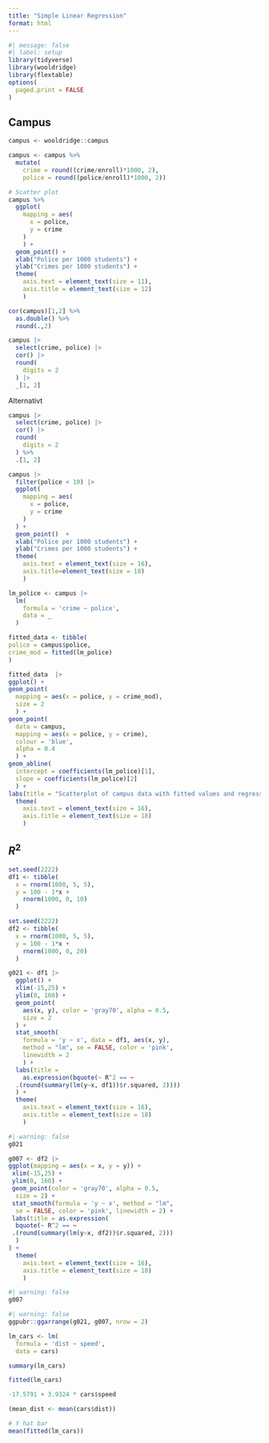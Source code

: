 ```yaml
---
title: "Simple Linear Regression"
format: html
---
```


```r
#| message: false
#| label: setup
library(tidyverse)
library(wooldridge)
library(flextable)
options(
  paged.print = FALSE
)
```


## Campus

```r
campus <- wooldridge::campus
```

```r
campus <- campus %>% 
  mutate(
    crime = round((crime/enroll)*1000, 2),
    police = round((police/enroll)*1000, 2))
```



```r
# Scatter plot
campus %>% 
  ggplot(
    mapping = aes(
      x = police, 
      y = crime
    )
    ) +
  geom_point() +
  xlab("Police per 1000 students") + 
  ylab("Crimes per 1000 students") +
  theme(
    axis.text = element_text(size = 11),
    axis.title = element_text(size = 12)
    )
```
```r
cor(campus)[1,2] %>% 
  as.double() %>% 
  round(.,2)
```

```r
campus |> 
  select(crime, police) |> 
  cor() |> 
  round(
    digits = 2
  ) |> 
  _[1, 2]
```

Alternativt

```r
campus |> 
  select(crime, police) |> 
  cor() |> 
  round(
    digits = 2
  ) %>%
  .[1, 2]
```

```r
campus |> 
  filter(police < 10) |> 
  ggplot(
    mapping = aes(
      x = police,
      y = crime
    )
  ) + 
  geom_point()  +
  xlab("Police per 1000 students") + 
  ylab("Crimes per 1000 students") +
  theme(
    axis.text = element_text(size = 16),
    axis.title=element_text(size = 18)
    )
```

```r
lm_police <- campus |> 
  lm(
    formula = 'crime ~ police',
    data = _
  )
```



```r
fitted_data <- tibble(
police = campus$police,
crime_mod = fitted(lm_police)
)

fitted_data  |> 
ggplot() + 
geom_point(
  mapping = aes(x = police, y = crime_mod), 
  size = 2
  ) +
geom_point(
  data = campus, 
  mapping = aes(x = police, y = crime), 
  colour = 'blue', 
  alpha = 0.4
  ) +
geom_abline(
  intercept = coefficients(lm_police)[1],
  slope = coefficients(lm_police)[2]
  ) +
labs(title = "Scatterplot of campus data with fitted values and regression line.") +
  theme(
    axis.text = element_text(size = 16),
    axis.title = element_text(size = 18)
    )
```

## $R^2$ 

```r
set.seed(2222)
df1 <- tibble(
  x = rnorm(1000, 5, 5),
  y = 100 - 1*x + 
    rnorm(1000, 0, 10)
  ) 
```

```r
set.seed(2222)
df2 <- tibble(
  x = rnorm(1000, 5, 5),
  y = 100 - 1*x + 
    rnorm(1000, 0, 20)
  ) 
```


```r
g021 <- df1 |> 
  ggplot() +
  xlim(-15,25) + 
  ylim(0, 160) +
  geom_point(
    aes(x, y), color = 'gray70', alpha = 0.5, 
    size = 2
  ) +
  stat_smooth(
    formula = 'y ~ x', data = df1, aes(x, y), 
    method = "lm", se = FALSE, color = 'pink', 
    linewidth = 2
    ) +
  labs(title = 
    as.expression(bquote(~ R^2 == ~ 
  .(round(summary(lm(y~x, df1))$r.squared, 2))))
  ) +
  theme(
    axis.text = element_text(size = 16),
    axis.title = element_text(size = 18)
    )
```

```r
#| warning: false
g021
```

```r
g007 <- df2 |> 
ggplot(mapping = aes(x = x, y = y)) +
 xlim(-15,25) + 
 ylim(0, 160) +
 geom_point(color = 'gray70', alpha = 0.5, 
  size = 2) +
 stat_smooth(formula = 'y ~ x', method = "lm", 
  se = FALSE, color = 'pink', linewidth = 2) +
 labs(title = as.expression(
  bquote(~ R^2 == ~ 
 .(round(summary(lm(y~x, df2))$r.squared, 2)))
  )
) +
  theme(
    axis.text = element_text(size = 16),
    axis.title = element_text(size = 18)
    )
```

```r
#| warning: false
g007
```

```r
#| warning: false
ggpubr::ggarrange(g021, g007, nrow = 2)
```

```r
lm_cars <- lm(
  formula = 'dist ~ speed', 
  data = cars)
```

```r
summary(lm_cars)
```

```r
fitted(lm_cars)
```

```r
-17.5791 + 3.9324 * cars$speed
```

```r
(mean_dist <- mean(cars$dist))
```

```r
# Y hat bar
mean(fitted(lm_cars))
```

